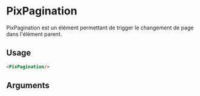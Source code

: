 

<Meta
  title='Others/Pagination'
  component='PixPagination'
  decorators={[centered]}
  argTypes={stories.argTypes}
/>

# PixPagination

PixPagination est un élément permettant de trigger le changement de page dans l'élément parent.

<Canvas>
  <Story name='Default' story={stories.Default} height={60} />
</Canvas>

## Usage

```html
<PixPagination/>
```

## Arguments

<ArgsTable story="Default" />

